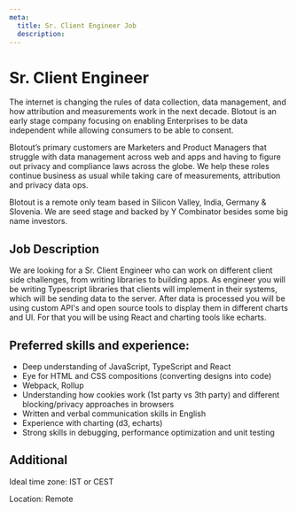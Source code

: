 ```yaml
---
meta:
  title: Sr. Client Engineer Job
  description:
---
```



<MDX>
  <div className="blog-header">
    <h1>Sr. Client Engineer</h1>
  </div>
  <div className='content-wrapper'>

The internet is changing the rules of data collection, data management, and how attribution and measurements work in the next decade. Blotout is an early stage company focusing on enabling Enterprises to be data independent while allowing consumers to be able to consent.

Blotout’s primary customers are Marketers and Product Managers that struggle with data management across web and apps and having to figure out privacy and compliance laws across the globe. We help these roles continue business as usual while taking care of measurements, attribution and privacy data ops.

Blotout is a remote only team based in Silicon Valley, India, Germany & Slovenia. We are seed stage and backed by Y Combinator besides some big name investors.

## Job Description

We are looking for a Sr. Client Engineer who can work on different client side challenges, from writing libraries to building apps.
As engineer you will be writing Typescript libraries that clients will implement in their systems, which will be sending data to the server. After data is processed you will be using custom API's and open source tools to display them in different charts and UI. For that you will be using React and charting tools like echarts.

## Preferred skills and experience:

- Deep understanding of JavaScript, TypeScript and React
- Eye for HTML and CSS compositions (converting designs into code)
- Webpack, Rollup
- Understanding how cookies work (1st party vs 3th party) and different blocking/privacy approaches in browsers
- Written and verbal communication skills in English
- Experience with charting (d3, echarts)
- Strong skills in debugging, performance optimization and unit testing

## Additional

Ideal time zone: IST or CEST

Location: Remote

  </div>
</MDX>
